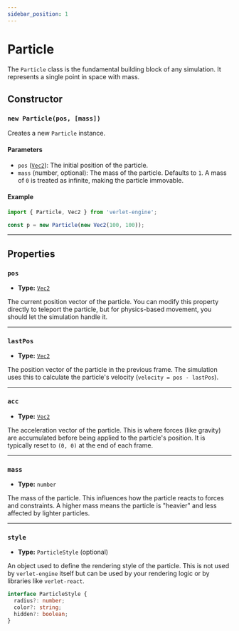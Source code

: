```yaml
---
sidebar_position: 1
---
```


# Particle

The `Particle` class is the fundamental building block of any simulation. It represents a single point in space with mass.

## Constructor

### `new Particle(pos, [mass])`

Creates a new `Particle` instance.

#### Parameters

- `pos` ([`Vec2`](/docs/api-reference/vec2)): The initial position of the particle.
- `mass` (number, optional): The mass of the particle. Defaults to `1`. A mass of `0` is treated as infinite, making the particle immovable.

#### Example

```javascript
import { Particle, Vec2 } from 'verlet-engine';

const p = new Particle(new Vec2(100, 100));
```

---

## Properties

### `pos`

- **Type:** [`Vec2`](/docs/api-reference/vec2)

The current position vector of the particle. You can modify this property directly to teleport the particle, but for physics-based movement, you should let the simulation handle it.

---

### `lastPos`

- **Type:** [`Vec2`](/docs/api-reference/vec2)

The position vector of the particle in the previous frame. The simulation uses this to calculate the particle's velocity (`velocity = pos - lastPos`).

---

### `acc`

- **Type:** [`Vec2`](/docs/api-reference/vec2)

The acceleration vector of the particle. This is where forces (like gravity) are accumulated before being applied to the particle's position. It is typically reset to `(0, 0)` at the end of each frame.

---

### `mass`

- **Type:** `number`

The mass of the particle. This influences how the particle reacts to forces and constraints. A higher mass means the particle is "heavier" and less affected by lighter particles.

---

### `style`

- **Type:** `ParticleStyle` (optional)

An object used to define the rendering style of the particle. This is not used by `verlet-engine` itself but can be used by your rendering logic or by libraries like `verlet-react`.

```typescript
interface ParticleStyle {
  radius?: number;
  color?: string;
  hidden?: boolean;
}
```
